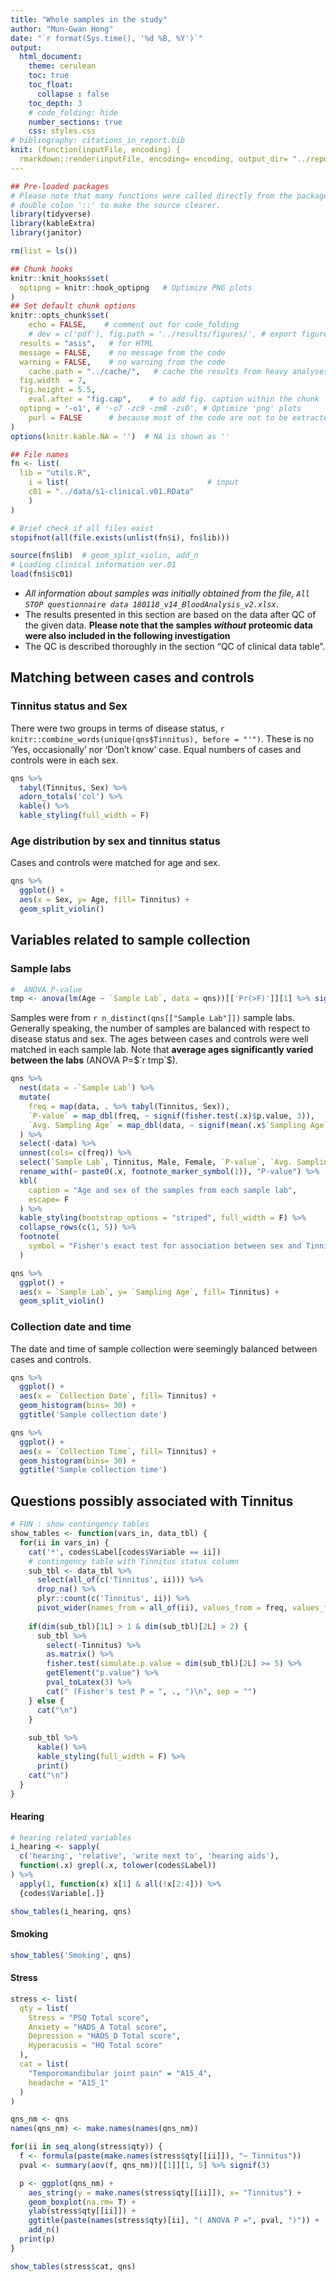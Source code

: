 ```yaml
---
title: "Whole samples in the study"
author: "Mun-Gwan Hong"
date: "`r format(Sys.time(), '%d %B, %Y')`"
output:
  html_document:
    theme: cerulean
    toc: true
    toc_float: 
      collapse : false
    toc_depth: 3
    # code_folding: hide
    number_sections: true
    css: styles.css
# bibliography: citations_in_report.bib
knit: (function(inputFile, encoding) {
  rmarkdown::render(inputFile, encoding= encoding, output_dir= "../reports") })
---
```


```r
## Pre-loaded packages
# Please note that many functions were called directly from the package using 
# double colon '::' to make the source clearer. 
library(tidyverse)
library(kableExtra)
library(janitor)

rm(list = ls())

## Chunk hooks
knitr::knit_hooks$set(
  optipng = knitr::hook_optipng   # Optimize PNG plots
)
## Set default chunk options
knitr::opts_chunk$set(
	echo = FALSE,    # comment out for code_folding
	# dev = c('pdf'), fig.path = '../results/figures/', # export figures to pdf files
  results = "asis",   # for HTML
  message = FALSE,    # no message from the code
  warning = FALSE,    # no warning from the code
	cache.path = "../cache/",   # cache the results from heavy analyses
  fig.width  = 7,
  fig.height = 5.5,
	eval.after = "fig.cap",    # to add fig. caption within the chunk
  optipng = '-o1', # '-o7 -zc9 -zm8 -zs0', # Optimize 'png' plots
	purl = FALSE      # because most of the code are not to be extracted
)
options(knitr.kable.NA = '')  # NA is shown as ''
```

```r
## File names
fn <- list(
  lib = "utils.R",
	i = list(                               # input
    c01 = "../data/s1-clinical.v01.RData"	
	)
)

# Brief check if all files exist
stopifnot(all(file.exists(unlist(fn$i), fn$lib)))

source(fn$lib)  # geom_split_violin, add_n
# Loading clinical information ver.01
load(fn$i$c01)
```

* *All information about samples was initially obtained from the file, `All STOP questionnaire data 180118_v14_BloodAnalysis_v2.xlsx`*.
* The results presented in this section are based on the data after QC of the given data.
**Please note that the samples _without_ proteomic data were also included in the following investigation**
* The QC is described thoroughly in the section "QC of clinical data table". 

## Matching between cases and controls

### Tinnitus status and Sex

There were two groups in terms of disease status, `r knitr::combine_words(unique(qns$Tinnitus), before = "'")`. 
These is no 'Yes, occasionally' nor 'Don't know' case. Equal numbers of cases and controls were in each sex. 

```r
qns %>% 
  tabyl(Tinnitus, Sex) %>% 
  adorn_totals('col') %>% 
  kable() %>% 
  kable_styling(full_width = F)
```

### Age distribution by sex and tinnitus status

Cases and controls were matched for age and sex. 

```r
qns %>% 
  ggplot() +
  aes(x = Sex, y= Age, fill= Tinnitus) +
  geom_split_violin()
```

## Variables related to sample collection

### Sample labs

```r
#  ANOVA P-value
tmp <- anova(lm(Age ~ `Sample Lab`, data = qns))[['Pr(>F)']][1] %>% signif(3)
```

Samples were from `r n_distinct(qns[["Sample Lab"]])` sample labs. 
Generally speaking, the number of samples are balanced with respect to disease status and sex. 
The ages between cases and controls were well matched in each sample lab.
Note that **average ages significantly varied between the labs** (ANOVA P=$`r tmp`$).

```r
qns %>% 
  nest(data = -`Sample Lab`) %>% 
  mutate( 
    freq = map(data, . %>% tabyl(Tinnitus, Sex)),
    `P-value` = map_dbl(freq, ~ signif(fisher.test(.x)$p.value, 3)),
    `Avg. Sampling Age` = map_dbl(data, ~ signif(mean(.x$`Sampling Age`), 3))
  ) %>% 
  select(-data) %>% 
  unnest(cols= c(freq)) %>% 
  select(`Sample Lab`, Tinnitus, Male, Female, `P-value`, `Avg. Sampling Age`) %>% 
  rename_with(~ paste0(.x, footnote_marker_symbol(1)), "P-value") %>% 
  kbl(
    caption = "Age and sex of the samples from each sample lab",
    escape= F
  ) %>% 
  kable_styling(bootstrap_options = "striped", full_width = F) %>% 
  collapse_rows(c(1, 5)) %>% 
  footnote(
    symbol = "Fisher's exact test for association between sex and Tinnitus"
  )
```

```r
qns %>% 
  ggplot() +
  aes(x = `Sample Lab`, y= `Sampling Age`, fill= Tinnitus) +
  geom_split_violin()
```

### Collection date and time

The date and time of sample collection were seemingly balanced between cases and controls.

```r
qns %>% 
  ggplot() +
  aes(x = `Collection Date`, fill= Tinnitus) +
  geom_histogram(bins= 30) +
  ggtitle('Sample collection date')

qns %>% 
  ggplot() +
  aes(x = `Collection Time`, fill= Tinnitus) +
  geom_histogram(bins= 30) +
  ggtitle('Sample collection time')
```

## Questions possibly associated with Tinnitus

```r
# FUN : show contingency tables
show_tables <- function(vars_in, data_tbl) {
  for(ii in vars_in) {
    cat('*', codes$Label[codes$Variable == ii])
    # contingency table with Tinnitus status column
    sub_tbl <- data_tbl %>% 
      select(all_of(c('Tinnitus', ii))) %>% 
      drop_na() %>% 
      plyr::count(c('Tinnitus', ii)) %>% 
      pivot_wider(names_from = all_of(ii), values_from = freq, values_fill = 0)
    
    if(dim(sub_tbl)[1L] > 1 & dim(sub_tbl)[2L] > 2) {
      sub_tbl %>% 
        select(-Tinnitus) %>% 
        as.matrix() %>% 
        fisher.test(simulate.p.value = dim(sub_tbl)[2L] >= 5) %>% 
        getElement("p.value") %>% 
        pval_toLatex(3) %>% 
        cat(" (Fisher's test P = ", ., ")\n", sep = "")
    } else {
      cat("\n")
    }
    
    sub_tbl %>% 
      kable() %>% 
      kable_styling(full_width = F) %>% 
      print()
    cat("\n")
  }
}
```

#### Hearing

```r
# hearing related variables
i_hearing <- sapply(
  c('hearing', 'relative', 'write next to', 'hearing aids'),
  function(.x) grepl(.x, tolower(codes$Label))
) %>%
  apply(1, function(x) x[1] & all(!x[2:4])) %>% 
  {codes$Variable[.]}

show_tables(i_hearing, qns)
```

#### Smoking

```r
show_tables('Smoking', qns)
```

#### Stress

```r
stress <- list(
  qty = list(
    Stress = "PSQ Total score",
    Anxiety = "HADS_A Total score",
    Depression = "HADS_D Total score",
    Hyperacusis = "HQ Total score"
  ),
  cat = list(
    "Temporomandibular joint pain" = "A15_4",
    headache = "A15_1"
  )
)

qns_nm <- qns
names(qns_nm) <- make.names(names(qns_nm))

for(ii in seq_along(stress$qty)) {
  f <- formula(paste(make.names(stress$qty[[ii]]), "~ Tinnitus"))
  pval <- summary(aov(f, qns_nm))[[1]][1, 5] %>% signif(3)

  p <- ggplot(qns_nm) +
    aes_string(y = make.names(stress$qty[[ii]]), x= "Tinnitus") +
    geom_boxplot(na.rm= T) +
    ylab(stress$qty[[ii]]) +
    ggtitle(paste(names(stress$qty)[ii], "( ANOVA P =", pval, ")")) +
    add_n()
  print(p)
}
```

```r
show_tables(stress$cat, qns)
```

